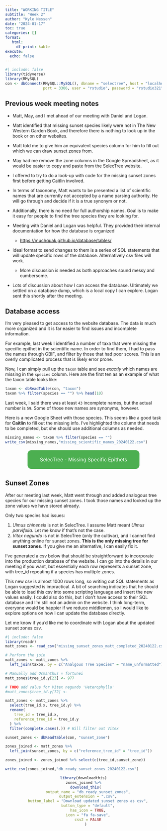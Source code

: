 ```yaml
---
title: "WORKING TITLE"
subtitle: "Week 2"
author: "Kyle Nessen"
date: "2024-01-17"
toc: true
categories: []
format: 
   html:
     df-print: kable
execute:
  echo: false
---
```


```r
#| include: false
library(tidyverse)
library(RMySQL)
con <- dbConnect(RMySQL::MySQL(), dbname = "selectree", host = "localhost", 
                 port = 3306, user = "rstudio", password = "rstudio321")
```

## Previous week meeting notes

-   Matt, May, and I met ahead of our meeting with Daniel and Logan.

-   Matt identified that missing sunset species likely were not in The New Western Garden Book, and therefore there is nothing to look up in the book or on other websites.

-   Matt told me to give him an equivalent species column for him to fill out which we can draw sunset zones from.

-   May had me remove the zone columns in the Google Spreadsheet, as it would be easier to copy and paste from the SelecTree website.

-   I offered to try to do a look-up with code for the missing sunset zones first before getting Caitlin involved.

-   In terms of taxonomy, Matt wants to be presented a list of scientific names that are currently not accepted by a name parsing authority. He will go through and decide if it is a true synonym or not.

-   Additionally, there is no need for full authorship names. Goal is to make it easy for people to find the tree species they are looking for.

-   Meeting with Daniel and Logan was helpful. They provided their internal documentation for how the database is organized

    -   <https://muchquak.github.io/database/tables/>

-   Ideal format to send changes to them is a series of SQL statements that will update specific rows of the database. Alternatively csv files will work.

    -   More discussion is needed as both approaches sound messy and cumbersome.

-   Lots of discussion about how I can access the database. Ultimately we settled on a database dump, which is a local copy I can explore. Logan sent this shortly after the meeting.

## Database access

I'm very pleased to get access to the website database. The data is much more organized and it is far easier to find issues and incomplete information.

For example, last week I identified a number of taxa that were missing the specific epithet in the scientific name. In order to find them, I had to pass the names through GBIF, and filter by those that had poor scores. This is an overly complicated process that is likely error prone.

Now, I can simply pull up the `taxon` table and see *exactly* which names are missing in the `species` column. Here are the first ten as an example of what the taxon table looks like:

```r
taxon <- dbReadTable(con, "taxon")
taxon %>% filter(species == "") %>% head(10)
```

Last week, I said there was at least `43` incomplete names, but the actual number is `59`. Some of those new names are synonyms, however.

Here is a new Google Sheet with those species. This seems like a good task for **Caitlin** to fill out the missing info. I've highlighted the column that needs to be completed, but she should use additional columns as needed.

```r
missing_names <- taxon %>% filter(species == "")
write_csv(missing_names,"missing_scientific_names_20240122.csv")
```

```{=html}
<div style="text-align: center;">
    <a href="https://docs.google.com/spreadsheets/d/1M8G44zQhIH3dLPVRxgsRYe7laZQMAnzr5vBvO-duObk/edit?usp=sharing" target="_blank" style="background-color: #4CAF50; /* Green */
        border: none;
        color: white;
        padding: 20px 40px; /* Size of the button */
        text-align: center;
        text-decoration: none;
        display: inline-block;
        font-size: 16px; /* Font size */
        margin: 4px 2px;
        cursor: pointer;
        border-radius: 12px;">SelecTree - Missing Specific Epithets</a>
</div>
```
## Sunset Zones

After our meeting last week, Matt went through and added analogous tree species for our missing sunset zones. I took those names and looked up the zone values we have stored already.

Only two species had issues:

1.  *Ulmus chinensis* is not in SelecTree. I assume Matt meant *Ulmus parvifolia*. Let me know if that's not the case.
2.  *Vitex negundo* is not in SelecTree (only the cultivar), and I cannot find anything online for sunset zones. **This is the only missing tree for sunset zones**. If you give me an alternative, I can easily fix it.

I've generated a csv below that should be straightforward to incorporate into the production database of the website. I can go into the details in our meeting if you want, but essentially each row represents a sunset zone, with tree_id repeating if a species has multiple zones.

This new csv is almost 1000 rows long, so writing out SQL statements as Logan suggested is impractical. A bit of searching indicates that he should be able to load this csv into some scripting language and insert the new values easily. I could also do this, but I don't have access to their SQL database and I'm still not an admin on the website. I think long-term, everyone would be happier if we reduce middlemen, so I would like to explore options on how I can update the database directly.

Let me know if you'd like me to coordinate with Logan about the updated sunset zones csv.

```r
#| include: false
library(readr)
matt_zones <- read_csv("missing_sunset_zones_matt_completed_20240122.csv")

# Perform the join
matt_zones <- matt_zones %>%
  left_join(taxon, by = c("Analgous Tree Species" = "name_unformatted"))

# Manually add Osmanthus × fortunei
matt_zones$tree_id.y[23] <- 977

# TODO add value for Vitex negundo 'Heterophylla'
#matt_zones$tree_id.y[72] <- 

matt_zones <- matt_zones %>%
  select(tree_id.x, tree_id.y) %>%
  rename(
    tree_id = tree_id.x,
    reference_tree_id = tree_id.y
  ) %>%
  filter(complete.cases(.)) # Will filter out Vitex

sunset_zones <- dbReadTable(con, "sunset_zone")

zones_joined <- matt_zones %>%
  left_join(sunset_zones, by = c("reference_tree_id" = "tree_id"))

zones_joined <- zones_joined %>% select(c(tree_id,sunset_zone))

write_csv(zones_joined,"db_ready_sunset_zones_20240122.csv")

```

::: {style="text-align: center;"}
```r
library(downloadthis)
zones_joined %>%
  download_this(
    output_name = "db_ready_sunset_zones",
    output_extension = ".csv",
    button_label = "Download updated sunset zones as csv",
    button_type = "default",
    has_icon = TRUE,
    icon = "fa fa-save",
    csv2 = FALSE
  )
```
:::


